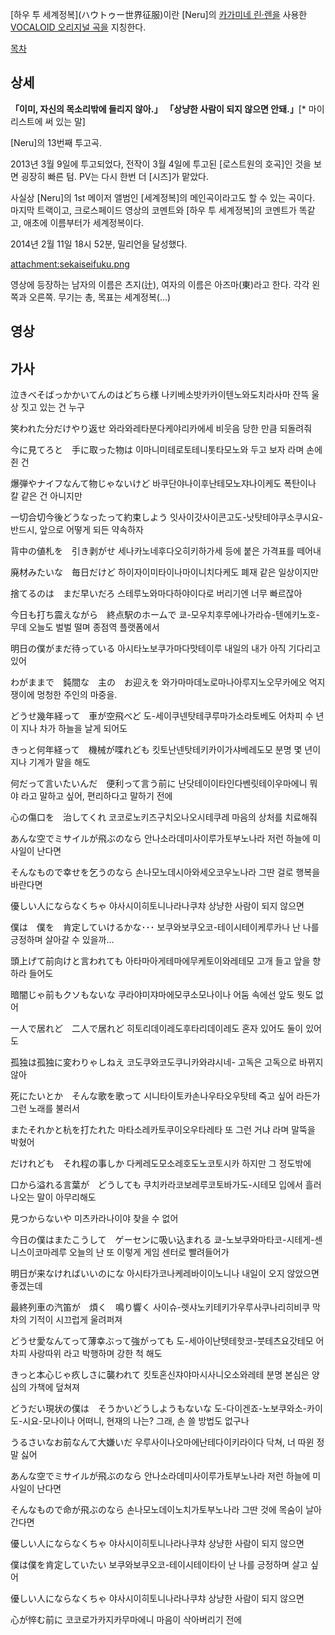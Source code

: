 [하우 투 세계정복](ハウトゥー世界征服)이란 [Neru]의 [[카가미네 린·렌]]을 사용한 [[VOCALOID 오리지널 곡]]을 지칭한다.

[[목차]]
== 상세 ==
'''「이미, 자신의 목소리밖에 들리지 않아.」'''
'''「상냥한 사람이 되지 않으면 안돼.」'''[* 마이리스트에 써 있는 말]

[Neru]의 13번째 투고곡. 

2013년 3월 9일에 투고되었다, 전작이 3월 4일에 투고된 [로스트원의 호곡]인 것을 보면 굉장히 빠른 텀. PV는 다시 한번 더 [시즈]가 맡았다. 

사실상 [Neru]의 1st 메이저 앨범인 [세계정복]의 메인곡이라고도 할 수 있는 곡이다. 마지막 트랙이고, 크로스페이드 영상의 코멘트와 [하우 투 세계정복]의 코멘트가 똑같고, 애초에 이름부터가 세계정복이다.

2014년 2월 11일 18시 52분, 밀리언을 달성했다.

attachment:sekaiseifuku.png

영상에 등장하는 남자의 이름은 츠지(辻), 여자의 이름은 아즈마(東)라고 한다. 각각 왼쪽과 오른쪽. 무기는 총, 목표는 세계정복(...)

== 영상 ==

{{{#!html
<script type="text/javascript" src="http://ext.nicovideo.jp/thumb_watch/sm20286605?w=490&h=307"></script><noscript><a href="http://www.nicovideo.jp/watch/sm20286605">【ニコニコ動画】【鏡音リン・レン】　ハウトゥー世界征服　【オリジナルPV付】</a></noscript>
}}}

== 가사 ==

泣きべそばっかかいてんのはどちら様
나키베소밧카카이텐노와도치라사마
잔뜩 울상 짓고 있는 건 누구

笑われた分だけやり返せ
와라와레타분다케야리카에세
비웃음 당한 만큼 되돌려줘

今に見てろと　手に取った物は
이마니미테로토테니톳타모노와
두고 보자 라며 손에 쥔 건

爆弾やナイフなんて物じゃないけど
바쿠단야나이후난테모노쟈나이케도
폭탄이나 칼 같은 건 아니지만 

一切合切今後どうなったって約束しよう
잇사이갓사이콘고도-낫탓테야쿠소쿠시요-
반드시, 앞으로 어떻게 되든 약속하자

背中の値札を　引き剥がせ
세나카노네후다오히키하가세
등에 붙은 가격표를 떼어내

廃材みたいな　毎日だけど
하이자이미타이나마이니치다케도
폐재 같은 일상이지만

捨てるのは　まだ早いだろ
스테루노와마다하야이다로
버리기엔 너무 빠르잖아 

今日も打ち震えながら　終点駅のホームで
쿄-모우치후루에나가라슈-텐에키노호-무데
오늘도 벌벌 떨며 종점역 플랫폼에서

明日の僕がまだ待っている
아시타노보쿠가마다맛테이루
내일의 내가 아직 기다리고 있어

わがままで　鈍間な　主の　お迎えを
와가마마데노로마나아루지노오무카에오
억지쟁이에 멍청한 주인의 마중을. 

どうせ幾年経って　車が空飛べど
도-세이쿠넨탓테쿠루마가소라토베도
어차피 수 년이 지나 차가 하늘을 날게 되어도

きっと何年経って　機械が喋れども
킷토난넨탓테키카이가샤베레도모
분명 몇 년이 지나 기계가 말을 해도

何だって言いたいんだ　便利って言う前に
난닷테이이타인다벤릿테이우마에니
뭐야 라고 말하고 싶어, 편리하다고 말하기 전에

心の傷口を　治してくれ
코코로노키즈구치오나오시테쿠레
마음의 상처를 치료해줘 

あんな空でミサイルが飛ぶのなら
안나소라데미사이루가토부노나라
저런 하늘에 미사일이 난다면

そんなもので幸せを乞うのなら
손나모노데시아와세오코우노나라
그딴 걸로 행복을 바란다면

優しい人にならなくちゃ
야사시이히토니나라나쿠챠
상냥한 사람이 되지 않으면

僕は　僕を　肯定していけるかな･･･
보쿠와보쿠오코-테이시테이케루카나
난 나를 긍정하며 살아갈 수 있을까... 

頭上げて前向けと言われても
아타마아게테마에무케토이와레테모
고개 들고 앞을 향하라 들어도

暗闇じゃ前もクソもないな
쿠라야미쟈마에모쿠소모나이나
어둠 속에선 앞도 뭣도 없어

一人で居れど　二人で居れど
히토리데이레도후타리데이레도
혼자 있어도 둘이 있어도

孤独は孤独に変わりゃしねえ
코도쿠와코도쿠니카와랴시네-
고독은 고독으로 바뀌지 않아 

死にたいとか　そんな歌を歌って
시니타이토카손나우타오우탓테
죽고 싶어 라든가 그런 노래를 불러서

またそれかと杭を打たれた
마타소레카토쿠이오우타레타
또 그런 거냐 라며 말뚝을 박혔어

だけれども　それ程の事しか
다케레도모소레호도노코토시카
하지만 그 정도밖에

口から溢れる言葉が　どうしても
쿠치카라코보레루코토바가도-시테모
입에서 흘러나오는 말이 아무리해도 

見つからないや
미츠카라나이야
찾을 수 없어 

今日の僕はまたこうして　ゲーセンに吸い込まれる
쿄-노보쿠와마타코-시테게-센니스이코마레루
오늘의 난 또 이렇게 게임 센터로 빨려들어가

明日が来なければいいのにな
아시타가코나케레바이이노니나
내일이 오지 않았으면 좋겠는데

最終列車の汽笛が　煩く　鳴り響く
사이슈-렛샤노키테키가우루사쿠나리히비쿠
막차의 기적이 시끄럽게 울려퍼져 

どうせ愛なんてって薄幸ぶって強がっても
도-세아이난텟테핫코-붓테츠요갓테모
어차피 사랑따위 라고 박행하며 강한 척 해도

きっと本心じゃ疚しさに襲われて
킷토혼신쟈야마시사니오소와레테
분명 본심은 양심의 가책에 덮쳐져

どうだい現状の僕は　そうかいどうしようもないな
도-다이겐죠-노보쿠와소-카이도-시요-모나이나
어떠니, 현재의 나는? 그래, 손 쓸 방법도 없구나

うるさいなお前なんて大嫌いだ
우루사이나오마에난테다이키라이다
닥쳐, 너 따윈 정말 싫어 

あんな空でミサイルが飛ぶのなら
안나소라데미사이루가토부노나라
저런 하늘에 미사일이 난다면

そんなもので命が飛ぶのなら
손나모노데이노치가토부노나라
그딴 것에 목숨이 날아간다면

優しい人にならなくちゃ
야사시이히토니나라나쿠챠
상냥한 사람이 되지 않으면

僕は僕を肯定していたい
보쿠와보쿠오코-테이시테이타이
난 나를 긍정하며 살고 싶어 

優しい人にならなくちゃ
야사시이히토니나라나쿠챠
상냥한 사람이 되지 않으면

心が悴む前に
코코로가카지카무마에니
마음이 삭아버리기 전에
